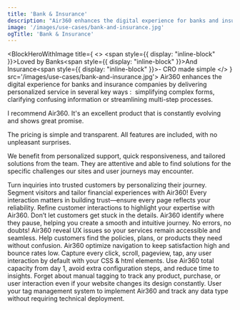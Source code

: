 ```yaml
---
title: 'Bank & Insurance'
description: "Air360 enhances the digital experience for banks and insurance companies like Empruntis by delivering personalized service in several key ways : simplifying complex forms, clarifying confusing information or streamlining multi-step processes. This creates a smooth customer journey tailored to each user's unique needs."
image: '/images/use-cases/bank-and-insurance.jpg'
ogTitle: 'Bank & Insurance'
---
```


<BlockHeroWithImage title={
    <>
      <span style={{ display: "inline-block" }}>Loved by Banks</span><span style={{ display: "inline-block" }}>And Insurance</span><span style={{ display: "inline-block" }}>- CRO made simple</span>
    </>
  } src='/images/use-cases/bank-and-insurance.jpg'>
  Air360 enhances the digital experience for banks and insurance companies by delivering personalized service in several key ways :  simplifying complex forms, clarifying confusing information or streamlining multi-step processes.
</BlockHeroWithImage>

<ShowcaseLogos>
  <Empruntis />
  <Immobilier />
</ShowcaseLogos>

<BlockTestimonial name='Empruntis' src='/logo-brand/empruntis.svg'>
I recommend Air360. It's an excellent product that is constantly evolving and shows great promise.

The pricing is simple and transparent. All features are included, with no unpleasant surprises.

We benefit from personalized support, quick responsiveness, and tailored solutions from the team. They are attentive and able to find solutions for the specific challenges our sites and user journeys may encounter.
</BlockTestimonial>

<SlideFeature title='How does Air360 help banks and insurance?'>
  <Slide title='Create experiences that convert' src='/images/use-cases/slides/slide1.webp' shadow={false}>
    Turn inquiries into trusted customers by personalizing their journey. Segment visitors and tailor financial experiences with Air360!
  </Slide>
  <Slide title='The best possible version of every page' src='/images/use-cases/slides/slide2.webp' shadow={false}>
    Every interaction matters in building trust—ensure every page reflects your reliability. Refine customer interactions to highlight your expertise with Air360.
  </Slide>
  <Slide title='Simplify the application experience' src='/images/use-cases/slides/slide3.webp' shadow={false}>
    Don’t let customers get stuck in the details. Air360 identify where they pause, helping you create a smooth and intuitive journey.
  </Slide>
  <Slide title='Keep your site running smoothly' src='/images/use-cases/slides/slide4.webp' shadow={false}>
    No errors, no doubts! Air360 reveal UX issues so your services remain accessible and seamless.
  </Slide>
  <Slide title='Keep your customers happy' src='/images/use-cases/slides/slide5.webp' shadow={false}>
    Help customers find the policies, plans, or products they need without confusion. Air360 optimize navigation to keep satisfaction high and bounce rates low.
  </Slide>
</SlideFeature>

<GalleryBlocks title='We are different'>
  <Block title='Auto-Tracking' icon='robot-astromech' color='orange'>
    Capture every click, scroll, pageview, tap, any user interaction by default with your CSS & html elements.
  </Block>
  <Block title='Plug and Play' icon='bolt' color='purple'>
    Use Air360 total capacity from day 1, avoid extra configuration steps, and reduce time to insights.
  </Block>
  <Block title='Tagless' icon='tag' color='orange'>
    Forget about manual tagging to track any product, purchase, or user interaction even if your website changes its design constantly.
  </Block>
  <Block title='Codeless' icon='code' color='purple'>
    User your tag management system to implement Air360 and track any data type without requiring technical deployment.
  </Block>
</GalleryBlocks>

<BlockSection lp>
  <LaundryList items={['Create experiences that convert', 'The best possible version of every page', 'Simplify the application experience', 'Keep your site running smoothly', 'Keep your customers happy']} />
</BlockSection>

<BlockFeature title='Everything you need to create the best possible user experience'>
  <Feature name='Auto-tracking' icon='robot-astromech' />
  <Feature name='Custom data collection' icon='database' />
  <Feature name='No-code error detection' icon='message-exclamation' />
  <Feature name='Advanced segments' icon='square-kanban' />
  <Feature name='Funnel analysis' icon='filter-circle-dollar' />
  <Feature name='User journeys' icon='cart-shopping' />
  <Feature name='On-page analysis' icon='user-magnifying-glass' />
  <Feature name='Session replays' icon='clapperboard-play' />
</BlockFeature>

<BlockSection className='mb-15'>
  <IncreaseConversion />
</BlockSection>
